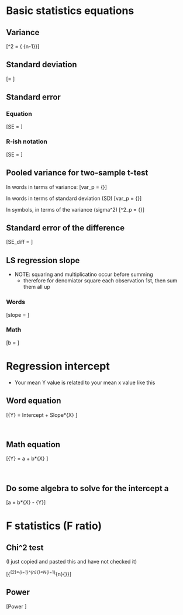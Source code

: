 # Basic statistics equations

## Variance

\[\sigma^2 = {\frac{\sum\limits_{i=1}^{n} \left(x_{i} - \bar{x}\right)^{2}} {n-1}}\]

## Standard deviation

\[\sigma = \sqrt{\frac{\sum\limits_{i=1}^{n} \left(x_{i} - \bar{x}\right)^{2}} {n-1}}\]



## Standard error

### Equation
\[SE = \frac{SD}{\sqrt{N}}\]

### R-ish notation
\[SE = \frac{SD(x)}{sqrt(length(x))}\]


## Pooled variance for two-sample t-test
In words in terms of variance:
\[var_p = {\frac{df_1*var_1 + df_2*var_2}{df_1 + df_2}}\]

In words in terms of standard deviation (SD)
\[var_p = {\frac{df_1*SD^2_1 + df_2*SD^2_2}{df_1 + df_2}}\]

In symbols, in terms of the variance (sigma^2)
\[\sigma^2_p = {\frac{df_1*\sigma^2_1 + df_2*\sigma^2_1}{df_1 + df_2}}\]



## Standard error of the difference
\[SE_diff = \sqrt{{s_p^2}(\frac{1}{n_1} + \frac{1}{n_2})} \]


## LS regression slope

* NOTE: squaring and multiplicatino occur before summing
    + therefore for denomiator square each observation 1st, then sum them all up

### Words
\[slope = \frac{\sum (X deviations)*(Y deviations)}{\sum (X  deviations^2)} \]


### Math
\[b = \frac{\sum (X_i-\bar{X})*(Y_i-\bar{Y})}{\sum (X_i-\bar{X}^2)} \]



# Regression intercept

* Your mean Y value is related to your mean x value like this

## Word equation
\[\bar{Y} = Intercept + Slope*\bar{X} \]

<br>

## Math equation
\[\bar{Y} = a + b*\bar{X} \]

<br>

## Do some algebra to solve for the intercept a
\[a = b*\bar{X} - \bar{Y}\]






# F statistics (F ratio)







## Chi^2 test

(I just copied and pasted this and have not checked it)


\[{\chi ^{2}=\sum _{i=1}^{n}{\frac {(O_{i}-E_{i})^{2}}{E_{i}}}=N\sum _{i=1}^{n}{\frac {\left(O_{i}/N-p_{i}\right)^{2}}{p_{i}}}}\]




## Power


\[Power \propto \frac{ES*\alpha*\sqrt{n}}{\sigma^2}\]


